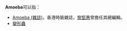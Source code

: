 '''Amoeba'''可以指：
*[[Amoeba_(雜誌)|Amoeba (雜誌)]]，香港時裝雜誌，[[黎堅惠|黎堅惠]]曾擔任其總編輯。
*[[變形蟲|變形蟲]]
{{disambig|cat=非中文名稱消歧義}}
